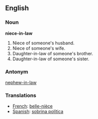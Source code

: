 ==English==

===Noun===
'''niece-in-law'''

#Niece of someone's husband.
#Niece of someone's wife.
#Daughter-in-law of someone's brother.
#Daughter-in-law of someone's sister.

===Antonym===
[[nephew-in-law]]

===Translations===
*[[French]]: [[belle-nièce]]
*[[Spanish]]: [[sobrina política]]